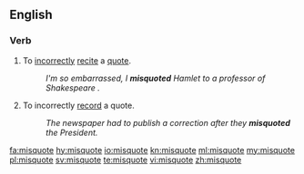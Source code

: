 ==English==
===Verb===
{{en-verb|misquotes|misquoting|misquoted|misquoted}}

#To [[incorrectly]] [[recite]] a [[quote]].
#:''I'm so embarrassed, I '''misquoted''' Hamlet to a professor of Shakespeare .''
#To incorrectly [[record]] a quote.
#:''The newspaper had to publish a correction after they '''misquoted''' the President.''

[[fa:misquote]]
[[hy:misquote]]
[[io:misquote]]
[[kn:misquote]]
[[ml:misquote]]
[[my:misquote]]
[[pl:misquote]]
[[sv:misquote]]
[[te:misquote]]
[[vi:misquote]]
[[zh:misquote]]
